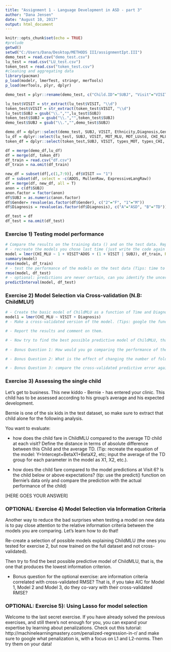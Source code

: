 ```yaml
---
title: "Assignment 1 - Language Development in ASD - part 3"
author: "Dana Jensen"
date: "August 10, 2017"
output: html_document
---
```

```r
knitr::opts_chunk$set(echo = TRUE)
#prelude
getwd()
setwd("C:/Users/Dana/Desktop/METHODS III/assignmentIpt.III")
demo_test = read.csv("demo_test.csv")
lu_test = read.csv("LU_test.csv")
token_test = read.csv("token_test.csv")
#cleaning and aggregating data
library(pacman)
p_load(modelr, lmerTest, stringr, merTools)
p_load(merTools, plyr, dplyr)

demo_test = plyr::rename(demo_test, c("Child.ID"="SUBJ", "Visit"="VISIT"))

lu_test$VISIT = str_extract(lu_test$VISIT, "\\d")
token_test$VISIT = str_extract(token_test$VISIT, "\\d")
lu_test$SUBJ = gsub("\\.","",lu_test$SUBJ)
token_test$SUBJ = gsub("\\.","",token_test$SUBJ)
demo_test$SUBJ = gsub("\\.","",demo_test$SUBJ)

demo_df = dplyr::select(demo_test, SUBJ, VISIT, Ethnicity,Diagnosis,Gender, Age, ADOS, MullenRaw, ExpressiveLangRaw)
lu_df = dplyr::select(lu_test, SUBJ, VISIT, MOT_MLU, MOT_LUstd, CHI_MLU, CHI_LUstd)
token_df = dplyr::select(token_test,SUBJ, VISIT, types_MOT, types_CHI, tokens_CHI, tokens_MOT)

df = merge(demo_df,lu_df)
df = merge(df, token_df)
df_train = read.csv("df.csv")
df_train = na.omit(df_train)

new_df = subset(df[,c(1,7:9)], df$VISIT == "1")
df = subset(df, select = -c(ADOS, MullenRaw, ExpressiveLangRaw))
df = merge(df, new_df, all = T)
anon = c(df$SUBJ)
anon.factor = factor(anon)
df$SUBJ = as.numeric(anon.factor)
df$Gender= revalue(as.factor(df$Gender), c("2"="F", "1"="M"))
df$Diagnosis = revalue(as.factor(df$Diagnosis), c("A"="ASD", "B"="TD"))

df_test = df
df_test = na.omit(df_test)
```

### Exercise 1) Testing model performance

```r
# Compare the results on the training data () and on the test data. Report both of them. Discuss why they are different.
# - recreate the models you chose last time (just write the code again and apply it to Assignment2TrainData1.csv)
model = lmer(CHI_MLU ~ 1 + VISIT*ADOS + (1 + VISIT | SUBJ), df_train, REML = F)
summary(model)
rmse(model, df_train)
# - test the performance of the models on the test data (Tips: time to reuse "predict())
rmse(model, df_test)
# - optional: predictions are never certain, can you identify the uncertainty of the predictions? (e.g. google predictinterval())
predictInterval(model, df_test)

```

### Exercise 2) Model Selection via Cross-validation (N.B: ChildMLU!)
```r
# - Create the basic model of ChildMLU as a function of Time and Diagnosis (don't forget the random effects!).
model1 = lmer(CHI_MLU ~ VISIT + Diagnosis)
# - Make a cross-validated version of the model. (Tips: google the function "createFolds";  loop through each fold, train a model on the other folds and test it on the fold)

# - Report the results and comment on them.

# - Now try to find the best possible predictive model of ChildMLU, that is, the one that produces the best cross-validated results.
 
# - Bonus Question 1: How would you go comparing the performance of the basic model and the cross-validated model on the testing set?

# - Bonus Question 2: What is the effect of changing the number of folds? Can you plot RMSE as a function of number of folds?

# - Bonus Question 3: compare the cross-validated predictive error against the actual predictive error on the test data
```
### Exercise 3) Assessing the single child

Let's get to business. This new kiddo - Bernie - has entered your clinic. This child has to be assessed according to his group's average and his expected development.

Bernie is one of the six kids in the test dataset, so make sure to extract that child alone for the following analysis.

You want to evaluate:

- how does the child fare in ChildMLU compared to the average TD child at each visit? Define the distance in terms of absolute difference between this Child and the average TD.
(Tip: recreate the equation of the model: Y=Intercept+BetaX1+BetaX2, etc; input the average of the TD group  for each parameter in the model as X1, X2, etc.).

- how does the child fare compared to the model predictions at Visit 6? Is the child below or above expectations? (tip: use the predict() function on Bernie's data only and compare the prediction with the actual performance of the child)

[HERE GOES YOUR ANSWER]

### OPTIONAL: Exercise 4) Model Selection via Information Criteria
Another way to reduce the bad surprises when testing a model on new data is to pay close attention to the relative information criteria between the models you are comparing. Let's learn how to do that!

Re-create a selection of possible models explaining ChildMLU (the ones you tested for exercise 2, but now trained on the full dataset and not cross-validated).

Then try to find the best possible predictive model of ChildMLU, that is, the one that produces the lowest information criterion.

- Bonus question for the optional exercise: are information criteria correlated with cross-validated RMSE? That is, if you take AIC for Model 1, Model 2 and Model 3, do they co-vary with their cross-validated RMSE?

### OPTIONAL: Exercise 5): Using Lasso for model selection
Welcome to the last secret exercise. If you have already solved the previous exercises, and still there's not enough for you, you can expand your expertise by learning about penalizations. Check out this tutorial: http://machinelearningmastery.com/penalized-regression-in-r/ and make sure to google what penalization is, with a focus on L1 and L2-norms. Then try them on your data!


